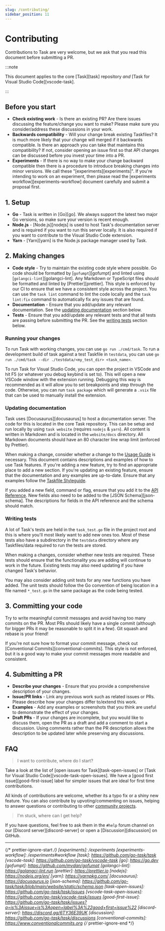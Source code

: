 ```yaml
---
slug: /contributing/
sidebar_position: 11
---
```


# Contributing

Contributions to Task are very welcome, but we ask that you read this document
before submitting a PR.

:::note

This document applies to the core [Task][task] repository _and_ [Task for Visual
Studio Code][vscode-task].

:::

## Before you start

- **Check existing work** - Is there an existing PR? Are there issues discussing
  the feature/change you want to make? Please make sure you consider/address
  these discussions in your work.
- **Backwards compatibility** - Will your change break existing Taskfiles? It is
  much more likely that your change will merged if it backwards compatible. Is
  there an approach you can take that maintains this compatibility? If not,
  consider opening an issue first so that API changes can be discussed before
  you invest your time into a PR.
- **Experiments** - If there is no way to make your change backward compatible
  then there is a procedure to introduce breaking changes into minor versions.
  We call these "[experiments][experiments]". If you're intending to work on an
  experiment, then please read the [experiments workflow][experiments-workflow]
  document carefully and submit a proposal first.

## 1. Setup

- **Go** - Task is written in [Go][go]. We always support the latest two major
  Go versions, so make sure your version is recent enough.
- **Node.js** - [Node.js][nodejs] is used to host Task's documentation server
  and is required if you want to run this server locally. It is also required if
  you want to contribute to the Visual Studio Code extension.
- **Yarn** - [Yarn][yarn] is the Node.js package manager used by Task.

## 2. Making changes

- **Code style** - Try to maintain the existing code style where possible. Go
  code should be formatted by [`gofumpt`][gofumpt] and linted using
  [`golangci-lint`][golangci-lint]. Any Markdown or TypeScript files should be
  formatted and linted by [Prettier][prettier]. This style is enforced by our CI
  to ensure that we have a consistent style across the project. You can use the
  `task lint` command to lint the code locally and the `task lint:fix` command
  to automatically fix any issues that are found.
- **Documentation** - Ensure that you add/update any relevant documentation. See
  the [updating documentation](#updating-documentation) section below.
- **Tests** - Ensure that you add/update any relevant tests and that all tests
  are passing before submitting the PR. See the [writing tests](#writing-tests)
  section below.

### Running your changes

To run Task with working changes, you can use `go run ./cmd/task`. To run a
development build of task against a test Taskfile in `testdata`, you can use
`go run ./cmd/task --dir ./testdata/<my_test_dir> <task_name>`.

To run Task for Visual Studio Code, you can open the project in VSCode and hit
F5 (or whatever you debug keybind is set to). This will open a new VSCode window
with the extension running. Debugging this way is recommended as it will allow
you to set breakpoints and step through the code. Otherwise, you can run
`task package` which will generate a `.vsix` file that can be used to manually
install the extension.

### Updating documentation

Task uses [Docusaurus][docusaurus] to host a documentation server. The code for
this is located in the core Task repository. This can be setup and run locally
by using `task website` (requires `nodejs` & `yarn`). All content is written in
Markdown and is located in the `website/docs` directory. All Markdown documents
should have an 80 character line wrap limit (enforced by Prettier).

When making a change, consider whether a change to the [Usage Guide](/usage) is
necessary. This document contains descriptions and examples of how to use Task
features. If you're adding a new feature, try to find an appropriate place to
add a new section. If you're updating an existing feature, ensure that the
documentation and any examples are up-to-date. Ensure that any examples follow
the [Taskfile Styleguide](/styleguide).

If you added a new field, command or flag, ensure that you add it to the
[API Reference](/api). New fields also need to be added to the [JSON
Schema][json-schema]. The descriptions for fields in the API reference and the
schema should match.

### Writing tests

A lot of Task's tests are held in the `task_test.go` file in the project root
and this is where you'll most likely want to add new ones too. Most of these
tests also have a subdirectory in the `testdata` directory where any
Taskfiles/data required to run the tests are stored.

When making a changes, consider whether new tests are required. These tests
should ensure that the functionality you are adding will continue to work in the
future. Existing tests may also need updating if you have changed Task's
behavior.

You may also consider adding unit tests for any new functions you have added.
The unit tests should follow the Go convention of being location in a file named
`*_test.go` in the same package as the code being tested.

## 3. Committing your code

Try to write meaningful commit messages and avoid having too many commits on the
PR. Most PRs should likely have a single commit (although for bigger PRs it may
be reasonable to split it in a few). Git squash and rebase is your friend!

If you're not sure how to format your commit message, check out [Conventional
Commits][conventional-commits]. This style is not enforced, but it is a good way
to make your commit messages more readable and consistent.

## 4. Submitting a PR

- **Describe your changes** - Ensure that you provide a comprehensive
  description of your changes.
- **Issue/PR links** - Link any previous work such as related issues or PRs.
  Please describe how your changes differ to/extend this work.
- **Examples** - Add any examples or screenshots that you think are useful to
  demonstrate the effect of your changes.
- **Draft PRs** - If your changes are incomplete, but you would like to discuss
  them, open the PR as a draft and add a comment to start a discussion. Using
  comments rather than the PR description allows the description to be updated
  later while preserving any discussions.

## FAQ

> I want to contribute, where do I start?

Take a look at the list of [open issues for Task][task-open-issues] or [Task for
Visual Studio Code][vscode-task-open-issues]. We have a [good first
issue][good-first-issue] label for simpler issues that are ideal for first time
contributions.

All kinds of contributions are welcome, whether its a typo fix or a shiny new
feature. You can also contribute by upvoting/commenting on issues, helping to
answer questions or contributing to other [community projects](/community).

> I'm stuck, where can I get help?

If you have questions, feel free to ask them in the `#help` forum channel on our
[Discord server][discord-server] or open a [Discussion][discussion] on GitHub.

---

{/* prettier-ignore-start */}
[experiments]: /experiments
[experiments-workflow]: /experiments#workflow
[task]: https://github.com/go-task/task
[vscode-task]: https://github.com/go-task/vscode-task
[go]: https://go.dev
[gofumpt]: https://github.com/mvdan/gofumpt
[golangci-lint]: https://golangci-lint.run
[prettier]: https://prettier.io
[nodejs]: https://nodejs.org/en/
[yarn]: https://yarnpkg.com/
[docusaurus]: https://docusaurus.io
[json-schema]: https://github.com/go-task/task/blob/main/website/static/schema.json
[task-open-issues]: https://github.com/go-task/task/issues
[vscode-task-open-issues]: https://github.com/go-task/vscode-task/issues
[good-first-issue]: https://github.com/go-task/task/issues?q=is%3Aissue+is%3Aopen+label%3A%22good+first+issue%22
[discord-server]: https://discord.gg/6TY36E39UK
[discussion]: https://github.com/go-task/task/discussions
[conventional-commits]: https://www.conventionalcommits.org
{/* prettier-ignore-end */}
